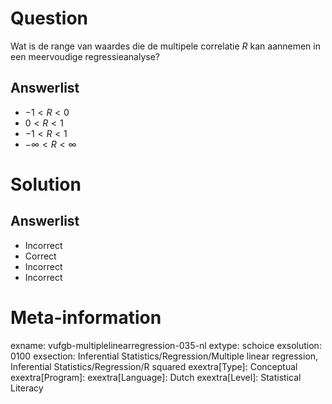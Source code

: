 Question
========
  
Wat is de range van waardes die de multipele correlatie *R* kan aannemen in een meervoudige regressieanalyse? 
  
Answerlist
----------
* $-1 < R < 0$
* $0 < R < 1$
* $-1 < R < 1$
* $-\infty < R < \infty$

Solution
========

Answerlist
----------
* Incorrect
* Correct
* Incorrect
* Incorrect

Meta-information
================
exname: vufgb-multiplelinearregression-035-nl
extype: schoice
exsolution: 0100
exsection: Inferential Statistics/Regression/Multiple linear regression, Inferential Statistics/Regression/R squared
exextra[Type]: Conceptual
exextra[Program]: 
exextra[Language]: Dutch
exextra[Level]: Statistical Literacy
